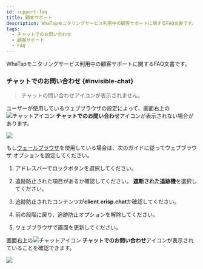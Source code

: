 ```yaml
---
id: support-faq
title: 顧客サポート
description: WhaTapモニタリングサービス利用中の顧客サポートに関するFAQ文書です。
tags:
  - チャットでのお問い合わせ
  - 顧客サポート
  - FAQ
---
```


WhaTapモニタリングサービス利用中の顧客サポートに関するFAQ文書です。

<div className="faqs">

### チャットでのお問い合わせ {#invisible-chat}

> チャットの問い合わせアイコンが表示されません。

ユーザーが使用しているウェブブラウザの設定によって、画面右上の![チャットアイコン](/img/ico-help.svg) **チャットでのお問い合わせ**アイコンが表示されない場合があります。 

![](/img/support-faq/whale-none-crisp-chat-icon.png)

もし[ウェールブラウザ](https://whale.naver.com)を使用している場合は、次のガイドに従ってウェブブラウザ オプションを設定してください。

1. アドレスバーでロックボタンを選択してください。

   <ImgLang img='support-faq/whale-prevent-trace-01.png' desc='' />

2. 追跡防止された項目があるか確認してください。 **遮断された追跡機**を選択してください。

3. 追跡防止されたコンテンツが**client.crisp.chat**か確認してください。

   <ImgLang img='support-faq/whale-prevent-trace-02.png' desc='' />

4. 前の段階に戻り、追跡防止オプションを解除してください。

   <ImgLang img='support-faq/whale-prevent-trace-03.png' desc='' />

5. ウェブブラウザで画面を更新してください。

画面右上の![チャットアイコン](/img/ico-help.svg) **チャットでのお問い合わせ**アイコンが表示されていることを確認できます。

![](/img/support-faq/whale-visible-crisp-chat-icon.png)

</div>
